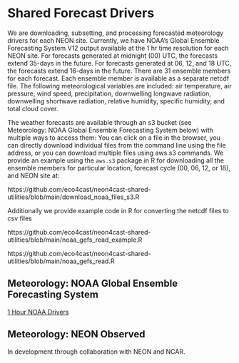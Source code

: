# Shared Forecast Drivers

We are downloading, subsetting, and processing forecasted meteorology drivers for each NEON site.  Currently, we have NOAA’s Global Ensemble Forecasting System V12 output available at the 1 hr time resolution for each NEON site.  For forecasts generated at midnight (00) UTC, the forecasts extend 35-days in the future.  For forecasts generated at 06, 12, and 18 UTC, the forecasts extend 16-days in the future.  There are 31 ensemble members for each forecast.  Each ensemble member is available as a separate netcdf file.  The following meteorological variables are included:  air temperature, air pressure, wind speed, precipitation, downwelling longwave radiation, downwelling shortwave radiation, relative humidity, specific humidity, and total cloud cover.  

The weather forecasts are available through an s3 bucket (see Meteorology: NOAA Global Ensemble Forecasting System below) with multiple ways to access them: You can click on a file in the browser, you can directly download individual files from the command line using the file address, or you can download multiple files using aws.s3 commands.  We provide an example using the `aws.s3` package in R for downloading all the ensemble members for particular location, forecast cycle (00, 06, 12, or 18), and NEON site at:

https://github.com/eco4cast/neon4cast-shared-utilities/blob/main/download_noaa_files_s3.R

Additionally we provide example code in R for converting the netcdf files to csv files

https://github.com/eco4cast/neon4cast-shared-utilities/blob/main/noaa_gefs_read_example.R

https://github.com/eco4cast/neon4cast-shared-utilities/blob/main/noaa_gefs_read.R

## Meteorology: NOAA Global Ensemble Forecasting System

[1 Hour NOAA Drivers](https://data.ecoforecast.org/minio/drivers/noaa/NOAAGEFS_1hr/)

## Meteorology: NEON Observed

In development through collaboration with NEON and NCAR.